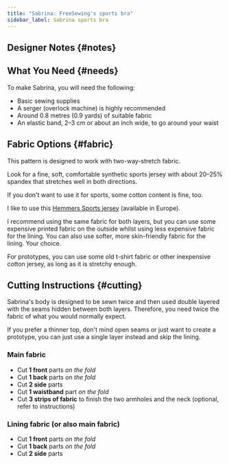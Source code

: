 ```yaml
---
title: "Sabrina: FreeSewing's sports bra"
sidebar_label: Sabrina sports bra
---
```



<DocusaurusDoc>
  <DesignInfo design="sabrina" noDocsLink />
</DocusaurusDoc>

## Designer Notes {#notes}

<Notes />

## What You Need {#needs}

To make Sabrina, you will need the following:

- Basic sewing supplies
- A serger (overlock machine) is highly recommended
- Around 0.8 metres (0.9 yards) of suitable fabric
- An elastic band, 2–3 cm or about an inch wide, to go around your waist

## Fabric Options {#fabric}

This pattern is designed to work with two-way-stretch fabric.

Look for a fine, soft,
comfortable synthetic sports jersey with about 20–25% spandex that stretches well in both directions.

If you don't want to use it for sports, some cotton content is fine, too.

I like to use this [Hemmers Sports jersey](https://www.fabrics-hemmers.com/sports-jersey-taupe) (available in Europe).

I recommend using the same fabric for both layers,
but you can use some expensive printed fabric on the outside whilst using less expensive fabric for the lining.
You can also use softer, more skin-friendly fabric for the lining.
Your choice.

For prototypes, you can use some old t-shirt fabric or other inexpensive cotton jersey,
as long as it is stretchy enough.

## Cutting Instructions {#cutting}

Sabrina's body is designed to be sewn twice and then used double layered with the seams hidden between both layers.
Therefore, you need twice the fabric of what you would normally expect.

If you prefer a thinner top, don't mind open seams or just want to create a prototype,
you can just use a single layer instead and skip the lining.

### Main fabric

- Cut **1 front** parts _on the fold_
- Cut **1 back** parts _on the fold_
- Cut **2 side** parts
- Cut **1 waistband** part _on the fold_
- Cut **3 strips of fabric** to finish the two armholes and the neck (optional, refer to instructions)

### Lining fabric (or also main fabric)

- Cut **1 front** parts _on the fold_
- Cut **1 back** parts _on the fold_
- Cut **2 side** parts
